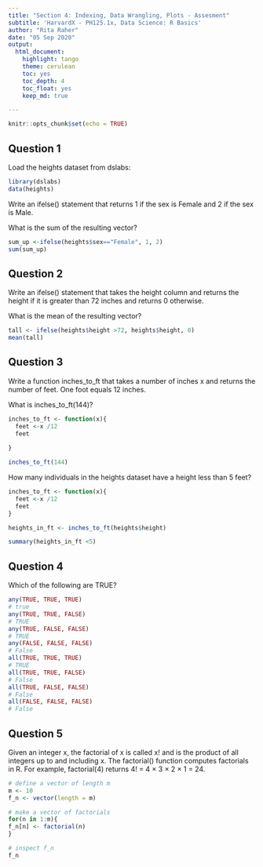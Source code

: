```yaml
---
title: "Section 4: Indexing, Data Wrangling, Plots - Assesment"
subtitle: 'HarvardX - PH125.1x, Data Science: R Basics'
author: "Rita Raher"
date: "05 Sep 2020"
output: 
  html_document:
    highlight: tango
    theme: cerulean
    toc: yes
    toc_depth: 4
    toc_float: yes
    keep_md: true

---
```


```r
knitr::opts_chunk$set(echo = TRUE)
```
## Question 1

Load the heights dataset from dslabs:

```r
library(dslabs)
data(heights)

```

Write an ifelse() statement that returns 1 if the sex is Female and 2 if the sex is Male.

What is the sum of the resulting vector?

```r
sum_up <-ifelse(heights$sex=="Female", 1, 2)
sum(sum_up)
```

## Question 2

Write an ifelse() statement that takes the height column and returns the height if it is greater than 72 inches and returns 0 otherwise.

What is the mean of the resulting vector?

```r

tall <- ifelse(heights$height >72, heights$height, 0)
mean(tall)


```

## Question 3

Write a function inches_to_ft that takes a number of inches x and returns the number of feet. One foot equals 12 inches.

What is inches_to_ft(144)?

```r

inches_to_ft <- function(x){
  feet <-x /12
  feet
  
}

inches_to_ft(144)

```
How many individuals in the heights dataset have a height less than 5 feet?

```r

inches_to_ft <- function(x){
  feet <-x /12
  feet
}

heights_in_ft <- inches_to_ft(heights$height) 

summary(heights_in_ft <5)
```
## Question 4

Which of the following are TRUE?

```r

any(TRUE, TRUE, TRUE)
# true
any(TRUE, TRUE, FALSE)
# TRUE
any(TRUE, FALSE, FALSE)
# TRUE
any(FALSE, FALSE, FALSE)
# False
all(TRUE, TRUE, TRUE)
# TRUE
all(TRUE, TRUE, FALSE)
# False
all(TRUE, FALSE, FALSE)
# False
all(FALSE, FALSE, FALSE)
# False
```
## Question 5

Given an integer x, the factorial of x is called x! and is the product of all integers up to and including x. The factorial() function computes factorials in R. For example, factorial(4) returns 4! = 4 × 3 × 2 × 1 = 24.

```r
# define a vector of length m
m <- 10
f_n <- vector(length = m)

# make a vector of factorials
for(n in 1:m){
f_n[n] <- factorial(n)
}

# inspect f_n
f_n
```
